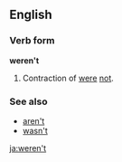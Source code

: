 ==English==
===Verb form===
'''weren't'''

#Contraction of [[were]] [[not]].

===See also===
*[[aren't]]
*[[wasn't]]

[[ja:weren't]]